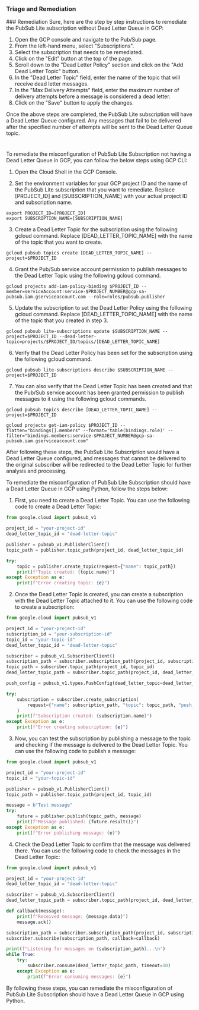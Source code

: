 
### Triage and Remediation
<Tabs>
<Tab title='Remediation'>
### Remediation

<AccordionGroup>
<Accordion title='Using Console' defaultOpen='true'>
Sure, here are the step by step instructions to remediate the PubSub Lite subscription without Dead Letter Queue in GCP:

1. Open the GCP console and navigate to the Pub/Sub page.
2. From the left-hand menu, select "Subscriptions".
3. Select the subscription that needs to be remediated.
4. Click on the "Edit" button at the top of the page.
5. Scroll down to the "Dead Letter Policy" section and click on the "Add Dead Letter Topic" button.
6. In the "Dead Letter Topic" field, enter the name of the topic that will receive dead letter messages.
7. In the "Max Delivery Attempts" field, enter the maximum number of delivery attempts before a message is considered a dead letter.
8. Click on the "Save" button to apply the changes.

Once the above steps are completed, the PubSub Lite subscription will have a Dead Letter Queue configured. Any messages that fail to be delivered after the specified number of attempts will be sent to the Dead Letter Queue topic.

#
</Accordion>

<Accordion title='Using CLI'>
To remediate the misconfiguration of PubSub Lite Subscription not having a Dead Letter Queue in GCP, you can follow the below steps using GCP CLI:

1. Open the Cloud Shell in the GCP Console.

2. Set the environment variables for your GCP project ID and the name of the PubSub Lite subscription that you want to remediate. Replace [PROJECT_ID] and [SUBSCRIPTION_NAME] with your actual project ID and subscription name.

```
export PROJECT_ID=[PROJECT_ID]
export SUBSCRIPTION_NAME=[SUBSCRIPTION_NAME]
```

3. Create a Dead Letter Topic for the subscription using the following gcloud command. Replace [DEAD_LETTER_TOPIC_NAME] with the name of the topic that you want to create.

```
gcloud pubsub topics create [DEAD_LETTER_TOPIC_NAME] --project=$PROJECT_ID
```

4. Grant the Pub/Sub service account permission to publish messages to the Dead Letter Topic using the following gcloud command.

```
gcloud projects add-iam-policy-binding $PROJECT_ID --member=serviceAccount:service-$PROJECT_NUMBER@gcp-sa-pubsub.iam.gserviceaccount.com --role=roles/pubsub.publisher
```

5. Update the subscription to set the Dead Letter Policy using the following gcloud command. Replace [DEAD_LETTER_TOPIC_NAME] with the name of the topic that you created in step 3.

```
gcloud pubsub lite-subscriptions update $SUBSCRIPTION_NAME --project=$PROJECT_ID --dead-letter-topic=projects/$PROJECT_ID/topics/[DEAD_LETTER_TOPIC_NAME]
```

6. Verify that the Dead Letter Policy has been set for the subscription using the following gcloud command.

```
gcloud pubsub lite-subscriptions describe $SUBSCRIPTION_NAME --project=$PROJECT_ID
```

7. You can also verify that the Dead Letter Topic has been created and that the Pub/Sub service account has been granted permission to publish messages to it using the following gcloud commands.

```
gcloud pubsub topics describe [DEAD_LETTER_TOPIC_NAME] --project=$PROJECT_ID

gcloud projects get-iam-policy $PROJECT_ID --flatten="bindings[].members" --format='table(bindings.role)' --filter="bindings.members:service-$PROJECT_NUMBER@gcp-sa-pubsub.iam.gserviceaccount.com"
```

After following these steps, the PubSub Lite Subscription would have a Dead Letter Queue configured, and messages that cannot be delivered to the original subscriber will be redirected to the Dead Letter Topic for further analysis and processing.
</Accordion>

<Accordion title='Using Python'>
To remediate the misconfiguration of PubSub Lite Subscription should have a Dead Letter Queue in GCP using Python, follow the steps below:

1. First, you need to create a Dead Letter Topic. You can use the following code to create a Dead Letter Topic:

```python
from google.cloud import pubsub_v1

project_id = "your-project-id"
dead_letter_topic_id = "dead-letter-topic"

publisher = pubsub_v1.PublisherClient()
topic_path = publisher.topic_path(project_id, dead_letter_topic_id)

try:
    topic = publisher.create_topic(request={"name": topic_path})
    print(f"Topic created: {topic.name}")
except Exception as e:
    print(f"Error creating topic: {e}")
```

2. Once the Dead Letter Topic is created, you can create a subscription with the Dead Letter Topic attached to it. You can use the following code to create a subscription:

```python
from google.cloud import pubsub_v1

project_id = "your-project-id"
subscription_id = "your-subscription-id"
topic_id = "your-topic-id"
dead_letter_topic_id = "dead-letter-topic"

subscriber = pubsub_v1.SubscriberClient()
subscription_path = subscriber.subscription_path(project_id, subscription_id)
topic_path = subscriber.topic_path(project_id, topic_id)
dead_letter_topic_path = subscriber.topic_path(project_id, dead_letter_topic_id)

push_config = pubsub_v1.types.PushConfig(dead_letter_topic=dead_letter_topic_path)

try:
    subscription = subscriber.create_subscription(
        request={"name": subscription_path, "topic": topic_path, "push_config": push_config}
    )
    print(f"Subscription created: {subscription.name}")
except Exception as e:
    print(f"Error creating subscription: {e}")
```

3. Now, you can test the subscription by publishing a message to the topic and checking if the message is delivered to the Dead Letter Topic. You can use the following code to publish a message:

```python
from google.cloud import pubsub_v1

project_id = "your-project-id"
topic_id = "your-topic-id"

publisher = pubsub_v1.PublisherClient()
topic_path = publisher.topic_path(project_id, topic_id)

message = b"Test message"
try:
    future = publisher.publish(topic_path, message)
    print(f"Message published: {future.result()}")
except Exception as e:
    print(f"Error publishing message: {e}")
```

4. Check the Dead Letter Topic to confirm that the message was delivered there. You can use the following code to check the messages in the Dead Letter Topic:

```python
from google.cloud import pubsub_v1

project_id = "your-project-id"
dead_letter_topic_id = "dead-letter-topic"

subscriber = pubsub_v1.SubscriberClient()
dead_letter_topic_path = subscriber.topic_path(project_id, dead_letter_topic_id)

def callback(message):
    print(f"Received message: {message.data}")
    message.ack()

subscription_path = subscriber.subscription_path(project_id, subscription_id)
subscriber.subscribe(subscription_path, callback=callback)

print(f"Listening for messages on {subscription_path}...\n")
while True:
    try:
        subscriber.consume(dead_letter_topic_path, timeout=10)
    except Exception as e:
        print(f"Error consuming messages: {e}")
```

By following these steps, you can remediate the misconfiguration of PubSub Lite Subscription should have a Dead Letter Queue in GCP using Python.
</Accordion>

</AccordionGroup>
</Tab>
</Tabs>
